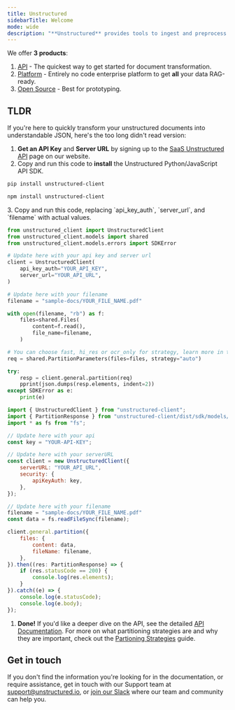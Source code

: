 ```yaml
---
title: Unstructured
sidebarTitle: Welcome
mode: wide
description: "**Unstructured** provides tools to ingest and preprocess unstructured documents for `Retrieval Augmented Generation (RAG)` and `Fine Tuning`."
---
```


We offer **3 products**:

1. [API](/api-reference/api-services/overview "API") - The quickest way to get started for document transformation.
2. [Platform](/platform/overview "Platform") - Entirely no code enterprise platform to get **all** your data RAG-ready.
3. [Open Source](/open-source/introduction/overview/ "OSS") - Best for prototyping.

## TLDR

If you're here to quickly transform your unstructured documents into understandable JSON, here's the too long didn't read version:

1. **Get an API Key** and **Server URL** by signing up to the [SaaS Unstructured API](https://unstructured.io/api-key-hosted) page on our website.
2. Copy and run this code to **install** the Unstructured Python/JavaScript API SDK.
<CodeGroup>

```bash  Python
pip install unstructured-client
```

```bash  JavaScript
npm install unstructured-client
```
</CodeGroup>
3. Copy and run this code, replacing `api_key_auth`, `server_url`, and `filename` with actual values.

<CodeGroup>

```python Python
from unstructured_client import UnstructuredClient
from unstructured_client.models import shared
from unstructured_client.models.errors import SDKError

# Update here with your api key and server url
client = UnstructuredClient(
    api_key_auth="YOUR_API_KEY",
    server_url="YOUR_API_URL",
)

# Update here with your filename
filename = "sample-docs/YOUR_FILE_NAME.pdf"

with open(filename, "rb") as f:
    files=shared.Files(
        content=f.read(),
        file_name=filename,
    )

# You can choose fast, hi_res or ocr_only for strategy, learn more in the docs at step 4
req = shared.PartitionParameters(files=files, strategy="auto")

try:
    resp = client.general.partition(req)
    pprint(json.dumps(resp.elements, indent=2))
except SDKError as e:
    print(e)
```

```javascript JavaScript
import { UnstructuredClient } from "unstructured-client";
import { PartitionResponse } from "unstructured-client/dist/sdk/models/operations";
import * as fs from "fs";

// Update here with your api 
const key = "YOUR-API-KEY";

// Update here with your serverURL
const client = new UnstructuredClient({
    serverURL: "YOUR_API_URL",
    security: {
        apiKeyAuth: key,
    },
});

// Update here with your filename
filename = "sample-docs/YOUR_FILE_NAME.pdf"
const data = fs.readFileSync(filename);

client.general.partition({
    files: {
        content: data,
        fileName: filename,
    },
}).then((res: PartitionResponse) => {
    if (res.statusCode == 200) {
        console.log(res.elements);
    }
}).catch((e) => {
    console.log(e.statusCode);
    console.log(e.body);
});
```
</CodeGroup>

1. **Done!** If you'd like a deeper dive on the API, see the detailed [API Documentation](/api-reference/api-services/overview "API"). For more on what partitioning strategies are and why they are important, check out the  [Partioning Strategies](/api-reference/api-services/partitioning "Partioning Strategies") guide.


   

## Get in touch

If you don't find the information you're looking for in the documentation, or require assistance,
get in touch with our Support team at [support@unstructured.io](mailto:support%40unstructured.io),
or [join our Slack](https://short.unstructured.io/pzw05l7) where our team and community can help you.
